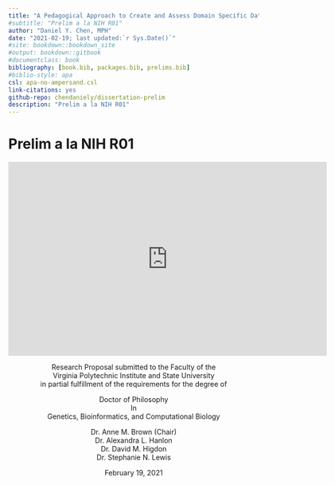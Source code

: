 ```yaml
--- 
title: "A Pedagogical Approach to Create and Assess Domain Specific Data Science Learning Materials in the Biomedical Sciences"
#subtitle: "Prelim a la NIH R01"
author: "Daniel Y. Chen, MPH"
date: "2021-02-19; last updated:`r Sys.Date()`"
#site: bookdown::bookdown_site
#output: bookdown::gitbook
#documentclass: book
bibliography: [book.bib, packages.bib, prelims.bib]
#biblio-style: apa
csl: apa-no-ampersand.csl
link-citations: yes
github-repo: chendaniely/dissertation-prelim
description: "Prelim a la NIH R01"
---
```


# Prelim a la NIH R01 {-}

<center>
<iframe src="https://docs.google.com/presentation/d/e/2PACX-1vTjzaBCGLhPjHAlSN_Facx8VyiPgGY-8ZdjgrdR3zPVQ3ruU6gvi3xEH3spW0lmjQ/embed?start=false&loop=false&delayms=3000" frameborder="0" width="640" height="389" allowfullscreen="true" mozallowfullscreen="true" webkitallowfullscreen="true"></iframe>
</center>

<center>
Research Proposal submitted to the Faculty of the<br>
Virginia Polytechnic Institute and State University<br>
in partial fulfillment of the requirements for the degree of

Doctor of Philosophy<br>
In<br>
Genetics, Bioinformatics, and Computational Biology

Dr. Anne M. Brown (Chair)<br>
Dr. Alexandra L. Hanlon<br>
Dr. David M. Higdon<br>
Dr. Stephanie N. Lewis<br>


February 19, 2021

</center>
